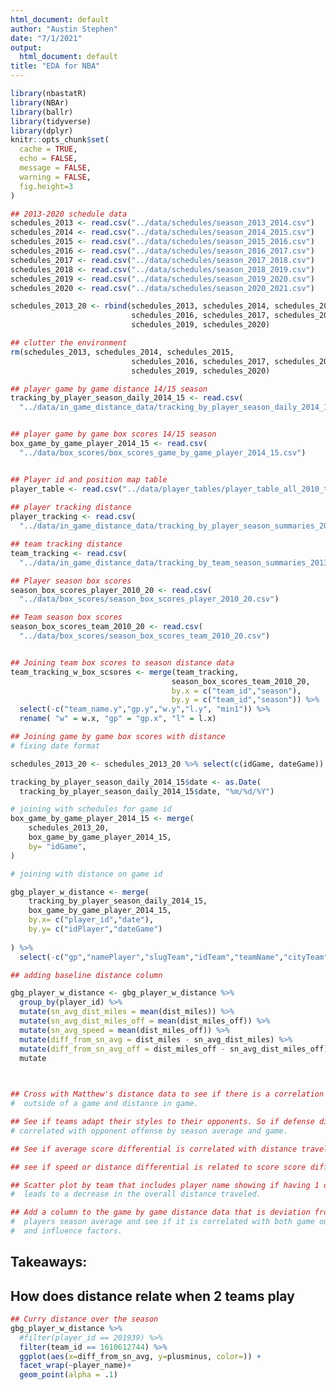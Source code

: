```yaml
---
html_document: default
author: "Austin Stephen"
date: "7/1/2021"
output:
  html_document: default
title: "EDA for NBA"
---
```

  
```r
library(nbastatR)
library(NBAr)
library(ballr)
library(tidyverse)
library(dplyr)
knitr::opts_chunk$set(
  cache = TRUE,
  echo = FALSE,
  message = FALSE, 
  warning = FALSE,
  fig.height=3
)

## 2013-2020 schedule data 
schedules_2013 <- read.csv("../data/schedules/season_2013_2014.csv")
schedules_2014 <- read.csv("../data/schedules/season_2014_2015.csv")
schedules_2015 <- read.csv("../data/schedules/season_2015_2016.csv")
schedules_2016 <- read.csv("../data/schedules/season_2016_2017.csv")
schedules_2017 <- read.csv("../data/schedules/season_2017_2018.csv")
schedules_2018 <- read.csv("../data/schedules/season_2018_2019.csv")
schedules_2019 <- read.csv("../data/schedules/season_2019_2020.csv")
schedules_2020 <- read.csv("../data/schedules/season_2020_2021.csv")

schedules_2013_20 <- rbind(schedules_2013, schedules_2014, schedules_2015, 
                           schedules_2016, schedules_2017, schedules_2018, 
                           schedules_2019, schedules_2020)

## clutter the environment
rm(schedules_2013, schedules_2014, schedules_2015, 
                           schedules_2016, schedules_2017, schedules_2018, 
                           schedules_2019, schedules_2020)

## player game by game distance 14/15 season
tracking_by_player_season_daily_2014_15 <- read.csv(
  "../data/in_game_distance_data/tracking_by_player_season_daily_2014_15.csv")


## player game by game box scores 14/15 season
box_game_by_game_player_2014_15 <- read.csv(
  "../data/box_scores/box_scores_game_by_game_player_2014_15.csv")


## Player id and position map table 
player_table <- read.csv("../data/player_tables/player_table_all_2010_to_21.csv")
  
## player tracking distance 
player_tracking <- read.csv(
  "../data/in_game_distance_data/tracking_by_player_season_summaries_2013_to_20.csv")

## team tracking distance 
team_tracking <- read.csv(
  "../data/in_game_distance_data/tracking_by_team_season_summaries_2013_to_20.csv")

## Player season box scores
season_box_scores_player_2010_20 <- read.csv(
  "../data/box_scores/season_box_scores_player_2010_20.csv")

## Team season box scores
season_box_scores_team_2010_20 <- read.csv(
  "../data/box_scores/season_box_scores_team_2010_20.csv")


## Joining team box scores to season distance data 
team_tracking_w_box_scsores <- merge(team_tracking,
                                    season_box_scores_team_2010_20,
                                    by.x = c("team_id","season"), 
                                    by.y = c("team_id","season")) %>%
  select(-c("team_name.y","gp.y","w.y","l.y", "min1")) %>%
  rename( "w" = w.x, "gp" = "gp.x", "l" = l.x)

## Joining game by game box scores with distance
# fixing date format

schedules_2013_20 <- schedules_2013_20 %>% select(c(idGame, dateGame))

tracking_by_player_season_daily_2014_15$date <- as.Date(
  tracking_by_player_season_daily_2014_15$date, "%m/%d/%Y")

# joining with schedules for game id
box_game_by_game_player_2014_15 <- merge(
    schedules_2013_20,
    box_game_by_game_player_2014_15,
    by= "idGame",
)

# joining with distance on game id

gbg_player_w_distance <- merge(
    tracking_by_player_season_daily_2014_15,
    box_game_by_game_player_2014_15,
    by.x= c("player_id","date"),
    by.y= c("idPlayer","dateGame")
        
) %>%
  select(-c("gp","namePlayer","slugTeam","idTeam","teamName","cityTeam","min1"))

## adding baseline distance column 

gbg_player_w_distance <- gbg_player_w_distance %>%
  group_by(player_id) %>%
  mutate(sn_avg_dist_miles = mean(dist_miles)) %>%
  mutate(sn_avg_dist_miles_off = mean(dist_miles_off)) %>%
  mutate(sn_avg_speed = mean(dist_miles_off)) %>%
  mutate(diff_from_sn_avg = dist_miles - sn_avg_dist_miles) %>%
  mutate(diff_from_sn_avg_off = dist_miles_off - sn_avg_dist_miles_off) %>%
  mutate
  


## Cross with Matthew's distance data to see if there is a correlation between the distance 
#  outside of a game and distance in game.

## See if teams adapt their styles to their opponents. So if defense distance is 
# correlated with opponent offense by season average and game.

## See if average score differential is correlated with distance traveled outside game. 

## see if speed or distance differential is related to score score differential 

## Scatter plot by team that includes player name showing if having 1 outlier player 
#  leads to a decrease in the overall distance traveled.

## Add a column to the game by game distance data that is deviation from t
#  players season average and see if it is correlated with both game outcomes 
#  and influence factors.
```

## Takeaways:
 
## How does distance relate when 2 teams play

```r
## Curry distance over the season
gbg_player_w_distance %>% 
  #filter(player_id == 201939) %>%
  filter(team_id == 1610612744) %>%
  ggplot(aes(x=diff_from_sn_avg, y=plusminus, color=)) +
  facet_wrap(~player_name)+
  geom_point(alpha = .1)

```





